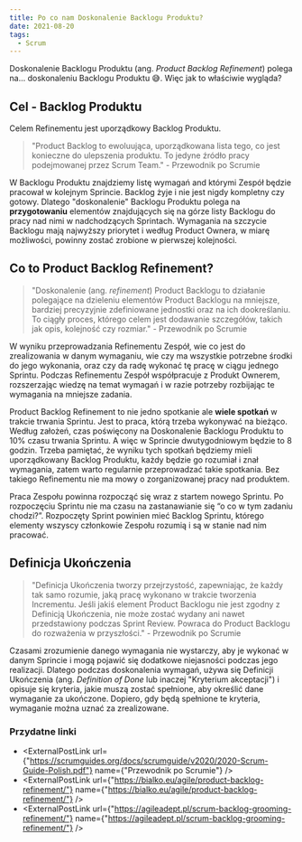 ```yaml
---
title: Po co nam Doskonalenie Backlogu Produktu?
date: 2021-08-20
tags:
  - Scrum
---
```



Doskonalenie Backlogu Produktu (ang. *Product Backlog Refinement*) polega na... doskonaleniu Backlogu Produktu 😅.
Więc jak to właściwie wygląda?

## Cel - Backlog Produktu

Celem Refinementu jest uporządkowy Backlog Produktu.

> "Product Backlog to ewoluująca, uporządkowana lista tego, co jest konieczne do ulepszenia produktu. To
jedyne źródło pracy podejmowanej przez Scrum Team." - Przewodnik po Scrumie

W Backlogu Produktu znajdziemy listę wymagań and którymi Zespół będzie pracował w kolejnym Sprincie.
Backlog żyje i nie jest nigdy kompletny czy gotowy.
Dlatego "doskonalenie" Backlogu Produktu polega na **przygotowaniu** elementów znajdujących się na górze listy Backlogu do pracy nad nimi w nadchodzących Sprintach.
Wymagania na szczycie Backlogu mają najwyższy priorytet i według Product Ownera, w miarę możliwości, powinny zostać zrobione w pierwszej kolejności.

## Co to Product Backlog Refinement?

> "Doskonalenie (ang. *refinement*) Product Backlogu to
działanie polegające na dzieleniu elementów Product Backlogu na mniejsze, bardziej precyzyjnie
zdefiniowane jednostki oraz na ich dookreślaniu. To ciągły proces, którego celem jest dodawanie
szczegółów, takich jak opis, kolejność czy rozmiar." - Przewodnik po Scrumie

W wyniku przeprowadzania Refinementu Zespół, wie co jest do zrealizowania w danym wymaganiu, wie czy ma wszystkie potrzebne środki do jego wykonania, oraz czy da radę wykonać tę pracę w ciągu jednego Sprintu.
Podczas Refinementu Zespół współpracuje z Produkt Ownerem, rozszerzając wiedzę na temat wymagań i w razie potrzeby rozbijając te wymagania na mniejsze zadania.

Product Backlog Refinement to nie jedno spotkanie ale **wiele spotkań** w trakcie trwania Sprintu.
Jest to praca, którą trzeba wykonywać na bieżąco.
Według założeń, czas poświęcony na Doskonalenie Backlogu Produktu to 10% czasu trwania Sprintu.
A więc w Sprincie dwutygodniowym będzie to 8 godzin.
Trzeba pamiętać, że wyniku tych spotkań będziemy mieli uporządkowany Backlog Produktu, każdy będzie go rozumiał i znał wymagania, zatem warto regularnie przeprowadzać takie spotkania.
Bez takiego Refinementu nie ma mowy o zorganizowanej pracy nad produktem.

Praca Zespołu powinna rozpocząć się wraz z startem nowego Sprintu.
Po rozpoczęciu Sprintu nie ma czasu na zastanawianie się “o co w tym zadaniu chodzi?”.
Rozpoczęty Sprint powinien mieć Backlog Sprintu, którego elementy wszyscy członkowie Zespołu rozumią i są w stanie nad nim pracować.

## Definicja Ukończenia

> "Definicja Ukończenia tworzy przejrzystość, zapewniając, że każdy tak samo rozumie, jaką pracę 
wykonano w trakcie tworzenia Incrementu. Jeśli jakiś element Product Backlogu nie jest zgodny z
Definicją Ukończenia, nie może zostać wydany ani nawet przedstawiony podczas Sprint Review. Powraca
do Product Backlogu do rozważenia w przyszłości." - Przewodnik po Scrumie

Czasami zrozumienie danego wymagania nie wystarczy, aby je wykonać w danym Sprincie i mogą pojawić się dodatkowe niejasności podczas jego realizacji.
Dlatego podczas doskonalenia wymagań, używa się Definicji Ukończenia (ang. *Definition of Done* lub inaczej "Kryterium akceptacji") i opisuje się kryteria, jakie muszą zostać spełnione, aby określić dane wymaganie za ukończone. Dopiero, gdy będą spełnione te kryteria, wymaganie można uznać za zrealizowane.

### Przydatne linki

- <ExternalPostLink url={"https://scrumguides.org/docs/scrumguide/v2020/2020-Scrum-Guide-Polish.pdf"} name={"Przewodnik po Scrumie"} />
- <ExternalPostLink url={"https://bialko.eu/agile/product-backlog-refinement/"} name={"https://bialko.eu/agile/product-backlog-refinement/"} />
- <ExternalPostLink url={"https://agileadept.pl/scrum-backlog-grooming-refinement/"} name={"https://agileadept.pl/scrum-backlog-grooming-refinement/"} />

